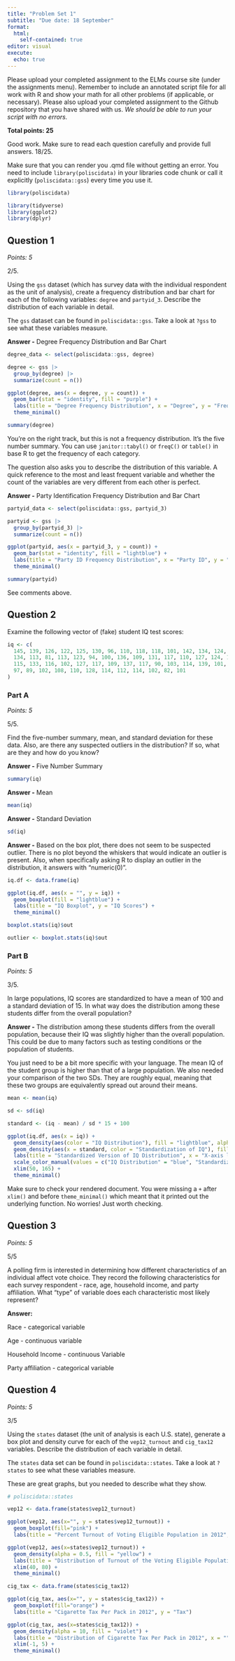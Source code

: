 ```yaml
---
title: "Problem Set 1"
subtitle: "Due date: 18 September"
format: 
  html:
    self-contained: true
editor: visual
execute: 
  echo: true
---
```


Please upload your completed assignment to the ELMs course site (under the assignments menu). Remember to include an annotated script file for all work with R and show your math for all other problems (if applicable, or necessary). Please also upload your completed assignment to the Github repository that you have shared with us. *We should be able to run your script with no errors.*

**Total points: 25**

::: {.callout-tip title="HG comments"}
Good work. Make sure to read each question carefully and provide full answers. 18/25. 
:::

::: {.callout-tip title="HG comments"}
Make sure that you can render you .qmd file without getting an error. You need to include `library(poliscidata)` in your libraries code chunk or call it explicitly (`poliscidata::gss`) every time you use it. 

```r
library(poliscidata)
```
:::

```r
library(tidyverse)
library(ggplot2)
library(dplyr)
```

## Question 1

*Points: 5*

::: {.callout-tip title="HG comments"}
2/5.
:::

Using the `gss` dataset (which has survey data with the individual respondent as the unit of analysis), create a frequency distribution and bar chart for each of the following variables: `degree` and `partyid_3`. Describe the distribution of each variable in detail.

::: callout-note
The `gss` dataset can be found in `poliscidata::gss`. Take a look at `?gss` to see what these variables measure.
:::

**Answer -** Degree Frequency Distribution and Bar Chart

```r
degree_data <- select(poliscidata::gss, degree)

degree <- gss |> 
  group_by(degree) |>
  summarize(count = n())

ggplot(degree, aes(x = degree, y = count)) +
  geom_bar(stat = "identity", fill = "purple") +
  labs(title = "Degree Frequency Distribution", x = "Degree", y = "Frequency") +
  theme_minimal()

summary(degree)
```

::: {.callout-tip title="HG comments"}
You're on the right track, but this is not a frequency distribution. It's the five number summary. You can use `janitor::tabyl()` or `freqC()` or `table()` in base R to get the frequency of each category.  
:::

::: {.callout-tip title="HG comments"}
The question also asks you to describe the distribution of this variable. A quick reference to the most and least frequent variable and whether the count of the variables are very different from each other is perfect. 
:::

**Answer -** Party Identification Frequency Distribution and Bar Chart

```r
partyid_data <- select(poliscidata::gss, partyid_3)

partyid <- gss |> 
  group_by(partyid_3) |>
  summarize(count = n())

ggplot(partyid, aes(x = partyid_3, y = count)) +
  geom_bar(stat = "identity", fill = "lightblue") +
  labs(title = "Party ID Frequency Distribution", x = "Party ID", y = "Frequency") +
  theme_minimal()

summary(partyid)
```

::: {.callout-tip title="HG comments"}
See comments above. 
:::

## Question 2

Examine the following vector of (fake) student IQ test scores:

```r
iq <- c(
  145, 139, 126, 122, 125, 130, 96, 110, 118, 118, 101, 142, 134, 124, 112, 109, 
  134, 113, 81, 113, 123, 94, 100, 136, 109, 131, 117, 110, 127, 124, 106, 124, 
  115, 133, 116, 102, 127, 117, 109, 137, 117, 90, 103, 114, 139, 101, 122, 105, 
  97, 89, 102, 108, 110, 128, 114, 112, 114, 102, 82, 101
)
```

### Part A

*Points: 5*

::: {.callout-tip title="HG comments"}
5/5.
:::

Find the five-number summary, mean, and standard deviation for these data. Also, are there any suspected outliers in the distribution? If so, what are they and how do you know?

**Answer -** Five Number Summary

```r
summary(iq)
```

**Answer -** Mean

```r
mean(iq)
```

**Answer -** Standard Deviation

```r
sd(iq)
```

**Answer -** Based on the box plot, there does not seem to be suspected outlier. There is no plot beyond the whiskers that would indicate an outlier is present. Also, when specifically asking R to display an outlier in the distribution, it answers with "numeric(0)".

```r
iq.df <- data.frame(iq)

ggplot(iq.df, aes(x = "", y = iq)) +
  geom_boxplot(fill = "lightblue") +
  labs(title = "IQ Boxplot", y = "IQ Scores") +
  theme_minimal()

boxplot.stats(iq)$out

outlier <- boxplot.stats(iq)$out
```

### Part B

*Points: 5*

::: {.callout-tip title="HG comments"}
3/5.
:::

In large populations, IQ scores are standardized to have a mean of 100 and a standard deviation of 15. In what way does the distribution among these students differ from the overall population?

**Answer -** The distribution among these students differs from the overall population, because their IQ was slightly higher than the overall population. This could be due to many factors such as testing conditions or the population of students.

::: {.callout-tip title="HG comments"}
You just need to be a bit more specific with your language. The mean IQ of the student group is higher than that of a large population. We also needed your comparison of the two SDs. They are roughly equal, meaning that these two groups are equivalently spread out around their means. 
:::

```r
mean <- mean(iq)

sd <- sd(iq)

standard <- (iq - mean) / sd * 15 + 100

ggplot(iq.df, aes(x = iq)) +
  geom_density(aes(color = "IQ Distribution"), fill = "lightblue", alpha = 0.5) +
  geom_density(aes(x = standard, color = "Standardization of IQ"), fill = "lightgreen", alpha = 0.5) +
  labs(title = "Standardized Version of IQ Distribution", x = "X-axis label", y = "Density") +
  scale_color_manual(values = c("IQ Distribution" = "blue", "Standardization of IQ" = "green")) +
  xlim(50, 165) + 
  theme_minimal()

```

::: {.callout-tip title="HG comments"}
Make sure to check your rendered document. You were missing a `+` after `xlim()` and before `theme_minimal()` which meant that it printed out the underlying function. No worries! Just worth checking. 
:::

## Question 3

*Points: 5*

::: {.callout-tip title="HG comments"}
5/5
:::

A polling firm is interested in determining how different characteristics of an individual affect vote choice. They record the following characteristics for each survey respondent - race, age, household income, and party affiliation. What "type" of variable does each characteristic most likely represent?

**Answer:**

Race - categorical variable

Age - continuous variable

Household Income - continuous Variable

Party affiliation - categorical variable

## Question 4

*Points: 5*

::: {.callout-tip title="HG comments"}
3/5
:::

Using the `states` dataset (the unit of analysis is each U.S. state), generate a box plot and density curve for each of the `vep12_turnout` and `cig_tax12` variables. Describe the distribution of each variable in detail.

::: callout-note
The `states` data set can be found in `poliscidata::states`. Take a look at `?states` to see what these variables measure.
:::

::: {.callout-tip title="HG comments"}
These are great graphs, but you needed to describe what they show. 
:::

```r
# poliscidata::states

vep12 <- data.frame(states$vep12_turnout)

ggplot(vep12, aes(x="", y = states$vep12_turnout)) +
  geom_boxplot(fill="pink") +
  labs(title = "Percent Turnout of Voting Eligible Population in 2012", y = "Turnout")

ggplot(vep12, aes(x=states$vep12_turnout)) +
  geom_density(alpha = 0.5, fill = "yellow") +
  labs(title = "Distribution of Turnout of the Voting Eligible Population in 2012", x = "", y = "Turnout") +
  xlim(40, 80) + 
  theme_minimal()

```

```r
cig_tax <- data.frame(states$cig_tax12)

ggplot(cig_tax, aes(x="", y = states$cig_tax12)) +
  geom_boxplot(fill="orange") +
  labs(title = "Cigarette Tax Per Pack in 2012", y = "Tax")

ggplot(cig_tax, aes(x=states$cig_tax12)) +
  geom_density(alpha = 10, fill = "violet") +
  labs(title = "Distribution of Cigarette Tax Per Pack in 2012", x = "", y = "Tax") +
  xlim(-1, 5) +
  theme_minimal()
```
